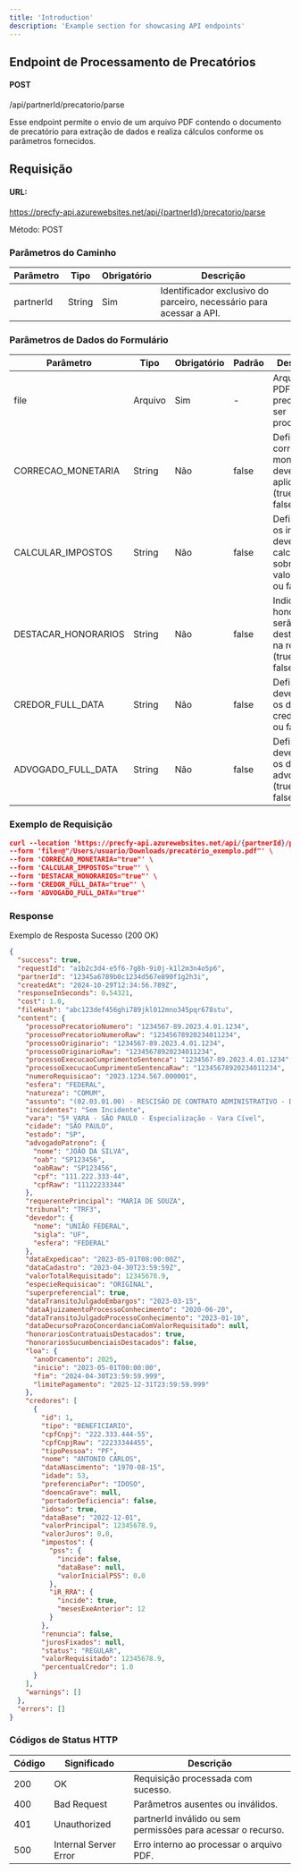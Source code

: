 ```yaml
---
title: 'Introduction'
description: 'Example section for showcasing API endpoints'
---
```


## Endpoint de Processamento de Precatórios

#### POST
/api/partnerId/precatorio/parse

Esse endpoint permite o envio de um arquivo PDF contendo o documento de precatório para extração de dados e realiza cálculos conforme os parâmetros fornecidos.

## Requisição

#### URL:
https://precfy-api.azurewebsites.net/api/{partnerId}/precatorio/parse

Método: POST

### Parâmetros do Caminho

| Parâmetro | Tipo    | Obrigatório | Descrição |
| --------- | -------- | ----------- | --------- |
| partnerId	| String   | Sim         | Identificador exclusivo do parceiro, necessário para acessar a API. |

### Parâmetros de Dados do Formulário

| Parâmetro | Tipo    | Obrigatório | Padrão | Descrição |
| --------- | ------- | ----------- | ------ | --------- |
| file | Arquivo | Sim | - | Arquivo PDF do precatório a ser processado. |
| CORRECAO_MONETARIA | String | Não | false | Define se a correção monetária deve ser aplicada (true ou false). |
| CALCULAR_IMPOSTOS | String | Não | false | Define se os impostos devem ser calculados sobre o valor (true ou false). |
| DESTACAR_HONORARIOS | String | Não | false | Indica se os honorários serão destacados na resposta (true ou false). |
| CREDOR_FULL_DATA	 | String | Não | false | Define se deve buscar os dados do credor (true ou false). |
| ADVOGADO_FULL_DATA | String | Não | false | Define se deve buscar os dados do advogado (true ou false). |

### Exemplo de Requisição

```json
curl --location 'https://precfy-api.azurewebsites.net/api/{partnerId}/precatorio/parse' \
--form 'file=@"/Users/usuario/Downloads/precatório_exemplo.pdf"' \
--form 'CORRECAO_MONETARIA="true"' \
--form 'CALCULAR_IMPOSTOS="true"' \
--form 'DESTACAR_HONORARIOS="true"' \
--form 'CREDOR_FULL_DATA="true"' \
--form 'ADVOGADO_FULL_DATA="true"'
```

### Response

Exemplo de Resposta Sucesso (200 OK)

```json
{
  "success": true,
  "requestId": "a1b2c3d4-e5f6-7g8h-9i0j-k1l2m3n4o5p6",
  "partnerId": "12345a6789b0c1234d567e890f1g2h3i",
  "createdAt": "2024-10-29T12:34:56.789Z",
  "responseInSeconds": 0.54321,
  "cost": 1.0,
  "fileHash": "abc123def456ghi789jkl012mno345pqr678stu",
  "content": {
    "processoPrecatorioNumero": "1234567-89.2023.4.01.1234",
    "processoPrecatorioNumeroRaw": "12345678920234011234",
    "processoOriginario": "1234567-89.2023.4.01.1234",
    "processoOriginarioRaw": "12345678920234011234",
    "processoExecucaoCumprimentoSentenca": "1234567-89.2023.4.01.1234",
    "processoExecucaoCumprimentoSentencaRaw": "12345678920234011234",
    "numeroRequisicao": "2023.1234.567.000001",
    "esfera": "FEDERAL",
    "natureza": "COMUM",
    "assunto": "(02.03.01.00) - RESCISÃO DE CONTRATO ADMINISTRATIVO - DIREITO ADMINISTRATIVO",
    "incidentes": "Sem Incidente",
    "vara": "5ª VARA - SÃO PAULO - Especialização - Vara Cível",
    "cidade": "SÃO PAULO",
    "estado": "SP",
    "advogadoPatrono": {
      "nome": "JOÃO DA SILVA",
      "oab": "SP123456",
      "oabRaw": "SP123456",
      "cpf": "111.222.333-44",
      "cpfRaw": "11122233344"
    },
    "requerentePrincipal": "MARIA DE SOUZA",
    "tribunal": "TRF3",
    "devedor": {
      "nome": "UNIÃO FEDERAL",
      "sigla": "UF",
      "esfera": "FEDERAL"
    },
    "dataExpedicao": "2023-05-01T08:00:00Z",
    "dataCadastro": "2023-04-30T23:59:59Z",
    "valorTotalRequisitado": 12345678.9,
    "especieRequisicao": "ORIGINAL",
    "superpreferencial": true,
    "dataTransitoJulgadoEmbargos": "2023-03-15",
    "dataAjuizamentoProcessoConhecimento": "2020-06-20",
    "dataTransitoJulgadoProcessoConhecimento": "2023-01-10",
    "dataDecursoPrazoConcordanciaComValorRequisitado": null,
    "honorariosContratuaisDestacados": true,
    "honorariosSucumbenciaisDestacados": false,
    "loa": {
      "anoOrcamento": 2025,
      "inicio": "2023-05-01T00:00:00",
      "fim": "2024-04-30T23:59:59.999",
      "limitePagamento": "2025-12-31T23:59:59.999"
    },
    "credores": [
      {
        "id": 1,
        "tipo": "BENEFICIARIO",
        "cpfCnpj": "222.333.444-55",
        "cpfCnpjRaw": "22233344455",
        "tipoPessoa": "PF",
        "nome": "ANTONIO CARLOS",
        "dataNascimento": "1970-08-15",
        "idade": 53,
        "preferenciaPor": "IDOSO",
        "doencaGrave": null,
        "portadorDeficiencia": false,
        "idoso": true,
        "dataBase": "2022-12-01",
        "valorPrincipal": 12345678.9,
        "valorJuros": 0.0,
        "impostos": {
          "pss": {
            "incide": false,
            "dataBase": null,
            "valorInicialPSS": 0.0
          },
          "iR_RRA": {
            "incide": true,
            "mesesExeAnterior": 12
          }
        },
        "renuncia": false,
        "jurosFixados": null,
        "status": "REGULAR",
        "valorRequisitado": 12345678.9,
        "percentualCredor": 1.0
      }
    ],
    "warnings": []
  },
  "errors": []
}
```

### Códigos de Status HTTP

| Código | Significado           | Descrição |
| ------ | --------------------- | --------- |
| 200    | OK                    | Requisição processada com sucesso. |
| 400    | Bad Request           | Parâmetros ausentes ou inválidos. |
| 401    | Unauthorized          | partnerId inválido ou sem permissões para acessar o recurso. |
| 500    | Internal Server Error | Erro interno ao processar o arquivo PDF. |